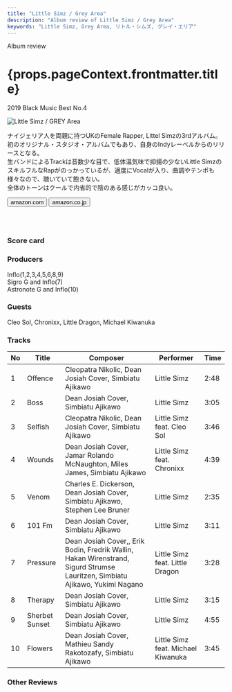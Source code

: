 ```yaml
---
title: "Little Simz / Grey Area"
description: "Album review of Little Simz / Grey Area"
keywords: "Little Simz, Grey Area, リトル・シムズ, グレイ・エリア"
---
```






<p className="largeP">Album review</p>
<h1 className="h1--no--margin">{props.pageContext.frontmatter.title}</h1>
<p className="largeP">
  <Link to="/best50/2019/">2019 Black Music Best No.4</Link>
</p>

<Row  className="image-card-group">
	<Column colMd={3} colLg={4} noGutterMdLeft="">
       <ImageCard>

![Little Simz / GREY Area](../../images/cd/littlesimz1L.jpg)

</ImageCard>
	</Column>
	<Column colMd={4} colLg={8} noGutterMdLeft="">
	<p>
	ナイジェリア人を両親に持つUKのFemale Rapper, Littel Simzの3rdアルバム。初のオリジナル・スタジオ・アルバムでもあり、自身のIndyレーベルからのリリースとなる。
	<br/>生バンドによるTrackは音数少な目で、低体温気味で抑揚の少ないLittle SimzのスキルフルなRapがのっかっているが、適度にVocalが入り、曲調やテンポも様々なので、聴いていて飽きない。
	<br/>全体のトーンはクールで内省的で陰のある感じがカッコ良い。
	</p>
	<div>
	  <Button className="button-right-mergin"  href="https://amzn.to/3eAvxDi" renderIcon={ArrowUpRight} size='sm' kind='primary'>
      amazon.com
    </Button>
    <Button className="button-right-mergin"  href="https://amzn.to/2XJSuNN" renderIcon={ArrowUpRight} size='sm' kind='secondary'>
      amazon.co.jp
    </Button>
	</div>
	<a style="display:inline-block;overflow:hidden;background:url(https://linkmaker.itunes.apple.com/ja-jp/lockup.svg?releaseDate=2019-03-01&kind=album&bubble=apple_music&style=mono-black) no-repeat;width:180px;height:45px;" href="https://geo.music.apple.com/jp/album/grey-area/1449679926?mt=1&app=music&ls=1&at=11lcug"></a>
	<AdvJS2/>
	</Column>
</Row>
<Row >
	<Column colMd={4} colLg={4} noGutterMdLeft="">
<div>
  <h3>Score card</h3>
	<SliderJS1 value="2" />
  <SliderJS2 value="1" />
	<SliderJS3 value="1" />
  <SliderJS4 value="9" />
</div>
</Column>
<Column colMd={8} colLg={8} noGutterMdLeft="">
<div>
<h3>Producers</h3>
<p>
	Inflo(1,2,3,4,5,6,8,9)
	<br/>Sigro G and Inflo(7)
	<br/>Astronote G and Inflo(10)
</p>
<h3>Guests</h3>
<p>Cleo Sol, Chronixx, Little Dragon, Michael Kiwanuka
</p>
</div>
</Column>
</Row>

<h3>Tracks</h3>

| No  | Title          | Composer                                                                                                                     | Performer                          | Time |
| --- | -------------- | ---------------------------------------------------------------------------------------------------------------------------- | ---------------------------------- | ---- |
| 1   | Offence        | Cleopatra Nikolic, Dean Josiah Cover, Simbiatu Ajikawo                                                                       | Little Simz                        | 2:48 |
| 2   | Boss           | Dean Josiah Cover, Simbiatu Ajikawo                                                                                          | Little Simz                        | 3:05 |
| 3   | Selfish        | Cleopatra Nikolic, Dean Josiah Cover, Simbiatu Ajikawo                                                                       | Little Simz feat. Cleo Sol         | 3:46 |
| 4   | Wounds         | Dean Josiah Cover, Jamar Rolando McNaughton, Miles James, Simbiatu Ajikawo                                                   | Little Simz feat. Chronixx         | 4:39 |
| 5   | Venom          | Charles E. Dickerson, Dean Josiah Cover, Simbiatu Ajikawo, Stephen Lee Bruner                                                | Little Simz                        | 2:35 |
| 6   | 101 Fm         | Dean Josiah Cover, Simbiatu Ajikawo                                                                                          | Little Simz                        | 3:11 |
| 7   | Pressure       | Dean Josiah Cover,, Erik Bodin, Fredrik Wallin, Hakan Wirenstrand, Sigurd Strumse Lauritzen, Simbiatu Ajikawo, Yukimi Nagano | Little Simz feat. Little Dragon    | 3:28 |
| 8   | Therapy        | Dean Josiah Cover, Simbiatu Ajikawo                                                                                          | Little Simz                        | 3:15 |
| 9   | Sherbet Sunset | Dean Josiah Cover, Simbiatu Ajikawo                                                                                          | Little Simz                        | 4:55 |
| 10  | Flowers        | Dean Josiah Cover, Mathieu Sandy Rakotozafy, Simbiatu Ajikawo                                                                | Little Simz feat. Michael Kiwanuka | 3:45 |

<h3>Other Reviews</h3>

<Row>
  <Column colMd={3} colLg={3} noGutterMdLeft>
    <Review1 />
  </Column>
</Row>

<AdvJS3 />
